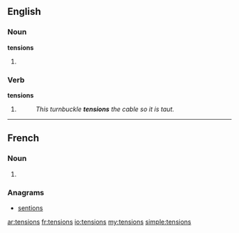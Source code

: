 ==English==

===Noun===
'''tensions'''

# {{plural of|[[tension]]}}

===Verb===
'''tensions'''

# {{third-person singular of|[[tension]]}}
#: ''This turnbuckle '''tensions''' the cable so it is taut.''

----

==French==

===Noun===
{{infl|fr|plural}} {{f|p}}

# {{plural of|tension|lang=fr}}

===Anagrams===
* [[sentions#French|sentions]]

[[ar:tensions]]
[[fr:tensions]]
[[io:tensions]]
[[my:tensions]]
[[simple:tensions]]